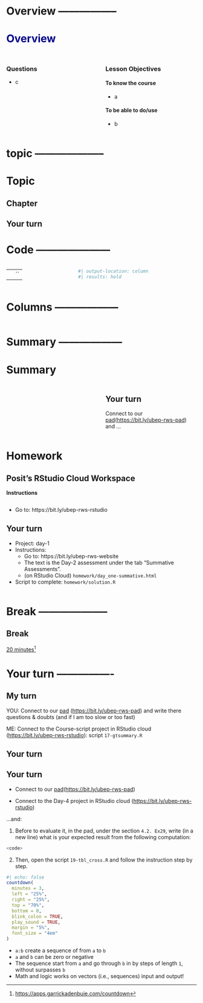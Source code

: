 # Overview -----------------

# Overview {style="color:darkblue;"}

## 

::: columns
::: {.column width="50%"}
### Questions

-   c
:::

::: {.column width="50%"}
### Lesson Objectives

#### To know the course

-   a

#### To be able to do/use

-   b
:::
:::

# topic --------------------

# Topic

## Chapter

::: callout-tip
:::

::: callout-caution
## Your turn
:::

# Code ---------------------

::: columns
::: {.column width="35%"}
|     |      |
|-----|------|
|     | \`\` |
:::

::: {.column width="65%"}
```r
#| output-location: column
#| results: hold

```
:::
:::

# Columns ------------------

::: columns
::: {.column width="50%"}
:::

::: {.column width="50%"}
:::
:::

# Summary ------------------

# Summary

::: columns
::: {.column width="50%"}
::: callout-important
:::
:::

::: {.column width="50%"}
::: callout-caution
## Your turn

Connect to our [pad](https://bit.ly/ubep-rws-pad)(<https://bit.ly/ubep-rws-pad>) and ...
:::
:::
:::

# Homework

## Posit's RStudio Cloud Workspace

**Instructions**

::: columns
::: {.column width="50%"}
-   Go to: https://bit.ly/ubep-rws-rstudio

::: callout-caution
## Your turn

-   Project: day-1
-   Instructions:
    -   Go to: https://bit.ly/ubep-rws-website
    -   The text is the Day-2 assessment under the tab "Summative Assessments".
    -   (on RStudio Cloud) `homework/day_one-summative.html`
-   Script to complete: `homework/solution.R`
:::
:::
:::

# Break --------------------

## Break

[20 minutes](https://apps.garrickadenbuie.com/countdown/?_inputs_&time=%2220%3A00%22&update_every=%221%22&warn_time=%2204%3A00%22)[^templates-1]

[^templates-1]: <https://apps.garrickadenbuie.com/countdown>

# Your turn ----------------

## My turn

YOU: Connect to our [pad](https://bit.ly/ubep-rws-pad) (<https://bit.ly/ubep-rws-pad>) and write there questions & doubts (and if I am too slow or too fast)

ME: Connect to the Course-script project in RStudio cloud (<https://bit.ly/ubep-rws-rstudio>): script `17-gtsummary.R`

## Your turn

::: callout-caution
## Your turn

-   Connect to our [pad](https://bit.ly/ubep-rws-pad)(<https://bit.ly/ubep-rws-pad>)

-   Connect to the Day-4 project in RStudio cloud (<https://bit.ly/ubep-rws-rstudio>)

...and:
:::

1.  Before to evaluate it, in the pad, under the section `4.2. Ex29`, write (in a new line) what is your expected result from the following computation:

``` r
<code>
```

2.  Then, open the script `19-tbl_cross.R` and follow the instruction step by step.

::: {.fragment .fade-out fragment-index="1"}
```r
#| echo: false
countdown(
  minutes = 3,
  left = "25%",
  right = "25%",
  top = "70%",
  bottom = 0,
  blink_colon = TRUE,
  play_sound = TRUE,
  margin = "5%",
  font_size = "4em"
)
```
:::

::: {.fragment .fade-in fragment-index="1"}
::: callout-important
-   `a:b` create a sequence of from `a` to `b`
-   `a` and `b` can be zero or negative
-   The sequence start from `a` and go through `b` in by steps of length `1`, without surpasses `b`
-   Math and logic works on vectors (i.e., sequences) input and output!
:::
:::
